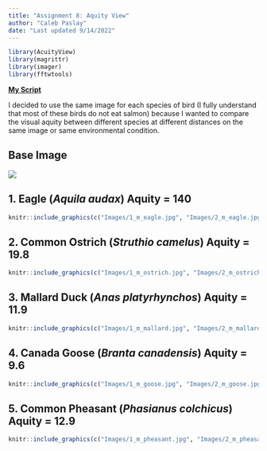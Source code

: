 ```yaml
---
title: "Assignment 8: Aquity View"
author: "Caleb Paslay"
date: "Last updated 9/14/2022"
---
```

```r
library(AcuityView)
library(magrittr)
library(imager)
library(fftwtools)
```

**[My Script](lecture_notes/Lecture9_student_presentation.R)**

I decided to use the same image for each species of bird (I fully understand that most of these birds do not eat salmon) because I wanted to compare the visual aquity between different species at different distances on the same image or same environmental condition.

## Base Image 
![](Images/fish_image.jpeg)

## 1. Eagle (*Aquila audax*) Aquity = 140

```r
knitr::include_graphics(c("Images/1_m_eagle.jpg", "Images/2_m_eagle.jpg", "Images/3_m_eagle.jpg", "Images/10_m_eagle.jpg"))
```


## 2. Common Ostrich (*Struthio camelus*) Aquity = 19.8 

```r
knitr::include_graphics(c("Images/1_m_ostrich.jpg", "Images/2_m_ostrich.jpg", "Images/3_m_ostrich.jpg", "Images/10_m_ostrich.jpg"))
```


## 3. Mallard Duck (*Anas platyrhynchos*) Aquity = 11.9
```r
knitr::include_graphics(c("Images/1_m_mallard.jpg", "Images/2_m_mallard.jpg", "Images/3_m_mallard.jpg", "Images/10_m_mallard.jpg"))
```



## 4. Canada Goose (*Branta canadensis*) Aquity = 9.6

```r
knitr::include_graphics(c("Images/1_m_goose.jpg", "Images/2_m_goose.jpg", "Images/3_m_goose.jpg", "Images/10_m_goose.jpg"))
```


## 5. Common Pheasant (*Phasianus colchicus*) Aquity = 12.9

```r
knitr::include_graphics(c("Images/1_m_pheasant.jpg", "Images/2_m_pheasant.jpg", "Images/3_m_pheasant.jpg", "Images/10_m_pheasant.jpg"))
```

